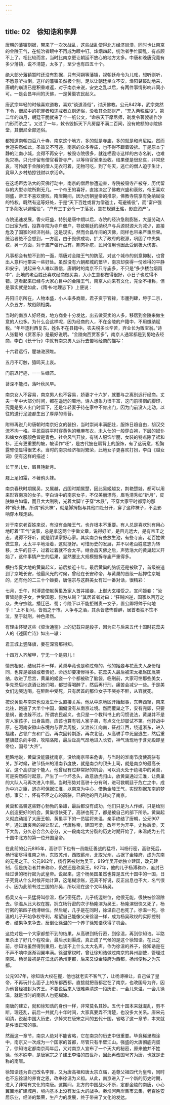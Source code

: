 ```yaml
---
---
---
```

title: 02　徐知诰和李昪
---




唐朝的藩镇割据，带来了一次次战乱，这些战乱使得北方经济崩溃，同时也让南京的金陵王气，在统治者眼中不再成为眼中钉。烽烟四起，统治者手忙脚乱，有点顾不上了。相比较而言，当时比南京更让朝廷不放心的地方太多。中唐和晚唐究竟有多少藩镇，说不清楚，太多了，至少也有四五十个。

绝大部分藩镇暂时还没有割据，只有河朔等藩镇，视朝廷命令为儿戏，想听则听，不愿意听拉倒。这样的藩镇虽然极个别，足以让朝廷坐立不安。渔阳鼙鼓动地来，唐朝的崩溃已是积重难返，对于南京来说，安史之乱以后，有两件事情影响非同小可。一是会昌年间的灭佛，一是黄巢农民起义。

唐武宗年轻的时候喜欢道教，喜欢“谈道涤俗”，讨厌佛教。公元842年，武宗突然下令，僧尼中的犯罪者和违戒者立刻还俗，没收其全部财产，“充入两税徭役”。第二年的四月，朝廷干脆就来了个一纸公文，“命杀天下摩尼师，剃发令著袈裟作沙门形而杀之”。又过了一年，敕令毁拆天下凡房屋不满二百间，没有敕额的寺院佛堂，其僧尼全部还俗。

都知道南朝四百八十寺，南京这个地方，多的就是寺庙，多的就是和尚尼姑。然而世道突然如此，圣旨又不可违，南京的众多寺庙，也不得不跟着毁拆。于是原本宁静的江南小城，变得不再安宁，被毁寺院很多，就连栖霞寺这样的古寺名刹，也难免灾祸，只允许留有僧官看管寺产，以等待官家来没收。结果便是很悲哀，非常悲哀，可怜居于金陵的僧人无衣可着，无物可吃，到了冬天，逃亡的僧人迫于生计，竟窜入乡村劫掠钱财以求活命。

在这场声势浩大的灭佛行动中，南京的僧尼惨遭迫害，寺院被毁寺产被夺，历代留存的大型寺院所剩无几。一个帝王的喜好，直接决定了佛教兴盛和衰败，帝王喜欢则盛，帝王不喜欢便败。隋唐期间，因为历朝皇帝的推崇，佛教寺院享有免纳赋役的特权。既然有这等好处，于是“天下百姓或冒为僧道士，苟避徭役”，而“富户强丁多削发以避徭役”，“户有三丁必令一丁落发，意在规避王徭，影庇资产”。

寺院迅速发展，香火旺盛，特别是唐中期以后，寺院的经济急剧膨胀，大量劳动人口出家为僧，投靠寺院为寺户佃户，导致朝廷的纳税户与兵源财源大为减少，直接危及了国家的经济利益。这是现实，然而会昌年间的灭佛，同样也带来严重后果。统治者绝不会想到，一方面，由于毁佛成功，扩大了政府的税源，巩固了中央集权，另一方面，对于庙产强行占有，剜肉补疮，民间信用也因此受到极大伤害。

凡事都会有想不到的一面，隋唐对金陵王气的防范，对这个城市的刻意抑制，也曾出人意料地带来一些好处。虽然没有六朝都城的繁华，南京却获得一份难得的平静和安宁。说起来令人难以置信，唐朝时的南京不只寺庙多，不只是“多少楼台烟雨中”，此地的老百姓还喜欢经商做买卖，大小生意都做得很好，小日子也过得不错。这看起来已经与大家心目中的金陵王气，南京人向来有文化，完全不相称，但是事实就是如此，《隋书·地理志下》上便说：

丹阳旧京所在，人物本盛，小人率多商贩，君子资于官禄，市廛列肆，埒于二京，人杂五方，故俗颇相类。

当时的南京人好经商，地方商业十分发达，出去做买卖的人多，移居到金陵来做生意的人也多。为什么会这样呢，因为经商的人，不在金陵的户籍中，不用缴纳赋税。“年年逐利西复东，姓名不在县籍中。农夫税多长辛苦，弃业长为贩宝翁。”诗人张籍的《贾客乐》是最好说明。“金陵向西贾客多”，南京人通常都是到蜀地去经商，李白《长干行》中就有南京男人远行去蜀地经商的描写：

十六君远行，瞿塘滟滪堆。

五月不可触，猿鸣天上哀。

门前迟行迹，一一生绿苔。

苔深不能扫，落叶秋风早。

南京女人不容易，南京男人也不容易，娇妻才十六岁，就要与之离别远行经商。丈夫一年中大部分时间，都在遥远的蜀地，诗人想象力很丰富，这门前徘徊的脚印，究竟是男人出门时留下，还是年轻妻子待在家中不肯出门，因为门前没人走动，以往的送行足迹都生出了厚厚的青苔。

附带再说几句唐朝时南京妇女的装扮，当时崇尚丰满肥壮，服饰日趋自由，胡汉交流不拘一格。平民百姓平时穿黄色的粗麻布衣，未入仕的一般穿白袍，下层的奴仆和婢女衣服颜色皆是青色。社会风气开放，有钱人服饰华丽，女装的特点除了裙和衫，还有更重要的帔，帔读作“呸”，是古代披在肩背上的服饰，有了这玩意，袒胸露臂便显得很艺术。当时的南京经济相对繁荣，此地女子更喜欢打扮，李白《越女词》便有这样的描述：

长干吴儿女，眉目艳新月。

屐上足如霜，不著鸦头袜。

南京春秋时期属吴，又属越，战国时期属楚，因此吴姬越女，荆艳楚娃，都可以用来形容南京的女子。李白诗中的南京女子，不仅美丽漂亮，眉毛清秀如“新月”，皮肤嫩白如霜，而且大大咧咧，光着大脚丫子穿“木屐”，不穿大家平时都穿的那种“鸦头袜。所谓“鸦头袜”，就是脚拇指与其他四趾分开，穿了这种袜子，不会影响穿木屐走路。

对于南京老百姓来说，有没有金陵王气，也许根本不重要。有人总是喜欢别有用心地盯着“王气”说事，总是拿这两个字做文章，说得好听，是目光远大，是有帝王之志，说得不好听，就是阴谋家野心家。其实南京有些放生池，有些寺庙，老百姓做做生意，太太平平地活着，这就挺好。可惜历史的发展，并不以老百姓意志为转移，太平的日子，过着过着就不会太平。继会昌灭佛之后，声势浩大的黄巢起义开始了，这件事情产生的后果，显然要比大规模毁拆寺庙严重得多。

横扫华夏大地的黄巢起义，前后接近十年。最后黄巢的脑袋还是被砍了，首级被送到了京城长安，他最风光的时候，曾经在长安称帝，与黄巢的首级一起押往京城的，还有他的二三十个姬妾，唐僖宗与这群美女有过一番对话，很精彩：

七月，壬午，时溥遣使献黄巢及家人首并姬妾，上御大玄楼受之。宣问姬妾：“汝曹皆勋贵子女，世受国恩，何为从贼？”其居首者对曰：“狂贼凶逆，国家以百万之众，失守宗祧，播迁巴、蜀；今陛下以不能拒贼责一女子，置公卿将帅于何地乎！”上不复问，皆戮之于市。人争与之酒，其余皆悲怖昏醉，居首者独不饮不泣，至于就刑，神色肃然。

有理由怀疑这些《资治通鉴》上的记载只是段子，因为它与后来五代十国时花蕊夫人的《述国亡诗》如出一辙：

君王城上竖降旗，妾在深宫那得知。

十四万人齐解甲，宁无一个是男儿！

情景相似，结局并不一样，黄巢毕竟也是称过帝的，他的姬妾与花蕊夫人身份相同，也算是娘娘或者贵妃，命运却要凄惨得多。花蕊夫人最后被宋太祖赵匡胤笑纳，收进了后宫，黄巢的姬妾一个个都被砍了脑袋，临刑前，大家可怜那些美女，争先恐后地送酒让她们喝，都觉得喝醉了，然后再行刑，痛苦会减少一些。于是美女们边哭边喝，在醉卧中受死，只有居首的那位女子不哭亦不醉，从容就死。

按说黄巢与南京也没发生什么直接关系，他从中原地区开始起事，东奔西窜，南来北往，跑遍了大半个中国，偏偏没有从南京过境。然而覆巢之下，安有完卵，只要是祸，谁也躲不过。所谓农民起义，也只是一个教科书上的习惯说法，黄巢并不是穷人家孩子，出身盐商，应该也算有钱人家子弟，有点文化却屡试不第。他转战中原，在河南安徽山东境内与官兵周旋，又渡长江向南，征战江西，绕道浙东，进入福建，占领广东和广西，再次回转荆浙，再次北征，从高骈手中死里逃生，然后重整旗鼓杀向中原，攻陷洛阳，最后趾高气昂地进入长安，神气活现地于含元殿即皇帝位，国号“大齐”。

粗略地说，黄巢没能骚扰南京，没给南京带来危害，与当时的淮南节度使高骈有关。那时候，驻节扬州的淮南节度使，就是南京的顶头上司，就是南京的最高长官。这个高骈是个能人，他曾经有过非常好的机会，可以消灭处于绝境中的黄巢，可是突然临时起意，产生了一个坏念头，故意放虎归山，放黄巢通过江淮，让黄巢的大队人马再次进入中原。当时形势对高骈十分有利，进可救朝廷于危亡之中，成为中兴之臣，退亦可保据江淮，以南京为中心，借助金陵王气，实现割据东南的梦想。事实上，怀有不臣之心的高骈，已把他的目光转向了南京。

黄巢和高骈这些野心勃勃的枭雄，最后都没有成功，他们只是为人作嫁，只是给别人创造更好的机会。黄巢很快死了，高骈也死了，都是被自己的部下所杀。黄巢起义彻底动摇了大唐王朝，黄巢手下的一员猛将朱温，亲手终结了唐朝，公元907年，通过唐哀帝的禅让形式，代唐称帝，建国号梁，改年号为开平，史称后梁。天下大势，分久必合合久必分，又一段南北大分裂的历史时期开始了，朱温成为五代十国中北方的第一位开国皇帝。

在此前的公元895年，高骈手下也有一员能征善战的猛将，叫杨行密，高骈死后，杨行密尽得淮南之地，东取苏州，西取蕲州，北取光州，占据了金陵府，成为东南的无冕之王。公元902年，杨行密被封为吴王，919年吴开始独立建国，改元建制，但是统治者并未称帝，仍然还是称吴王。927年，他的儿子杨溥称帝，追封已经过世的杨行密为武皇帝。说起来，这个杨吴国虽然也算是五代十国中的一国，日子究竟从什么时候开始计算，这笔糊涂账，还真不好说，反正出息也不大，名气很小，因为此前有过三国的孙吴，所以现在这个又叫杨吴。

杨吴又有一员猛将叫徐温，杨行密死后，儿子杨渥继位，他很无能，很快被徐温除去。徐温从此大权在握，拥立杨行密的次子杨隆演为吴王，杨隆演很快又死了，杨行密的第四子杨溥继位。然后呢，几乎是在同时，徐温自己也死了。徐温一死，徐温的儿子开始争权夺利，希望自己能像父亲徐温一样，成为杨吴政权的实际控制者，结果争来争去，反倒让徐温的一个养子徐知诰获得了机会。

这绝对是一个大家都想不到的结果，从高骈到杨行密，到徐温，再到徐知诰。半路里杀出了好几个程咬金，最后水到渠成，真正成了气候的是这个徐知诰。在此之前，徐知诰虽然得到重用，也谈不上什么太大名声。作为徐温的养子，徐知诰是在不声不响中逐渐羽翼丰满。徐温掌权时，曾让徐知诰做过南京的昇州副使，管理过南京。杨吴最初是在江北的扬州定都，后来又设金陵府为西都，扬州便称之为东都。

公元937年，徐知诰大权在握，他也就老实不客气了，让杨溥禅让，自己做了皇帝，不再玩什么面子上的东都西都，直接就把首都定在了南京，也改国号为齐，因为他曾经被封为齐王。不要说后来人很难弄清这一段历史，一会儿朱温，一会儿徐温，就是当时的南京人也犯糊涂。

南唐的建立，就和徐知诰的身份一样，非常莫名其妙。五代十国本来就混乱，剪不断，理还乱，前后一共就几十年时间，大家真要弄不清楚，也没多大关系。唐宋元明清，说起中国大历史，少掉夹在唐宋之间的五代十国，省略了这一章节，本来就是件很正常的事。

然而这一章节，南京人绝对不能省略，它在南京的历史中很重要。毕竟稀里糊涂中，南京又一次成为一个国家的首都，尽管只有半壁江山。强盛的大唐彻底完蛋了，徐知诰定都南京两年后，又对南京人宣布了一个天大的秘密，原来他并不姓徐，他本姓李，是唐宪宗之子建王李恪的四世孙，因此再改国号齐为唐，也就是史称的南唐。

徐知诰还为自己改名李昪，又为唐高祖和唐太宗立庙，追尊父祖四代为皇帝，同时也不忘徐温的养育之恩，改奉徐温为义祖。从此，南京进入了一个新的历史时期，进入了非常有文化的南唐。这期间，北方的中国战火不断，定都金陵的南唐，小心翼翼地扩建城邑，境内基本上没有发生大的战争。秦淮河两岸集市云集，老百姓安居乐业，经济的繁荣，生产力的发展，终于带来了文化的发达。